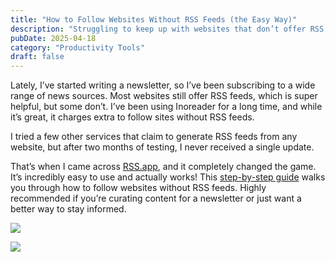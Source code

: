 ```yaml
---
title: "How to Follow Websites Without RSS Feeds (the Easy Way)"
description: "Struggling to keep up with websites that don’t offer RSS feeds? Here's how I found a simple and reliable solution using RSS.app—perfect for curating content for newsletters or staying on top of your favorite sites."
pubDate: 2025-04-18
category: "Productivity Tools"
draft: false
---
```


Lately, I’ve started writing a newsletter, so I’ve been subscribing to a wide range of news sources. Most websites still offer RSS feeds, which is super helpful, but some don’t. I’ve been using Inoreader for a long time, and while it’s great, it charges extra to follow sites without RSS feeds.

I tried a few other services that claim to generate RSS feeds from any website, but after two months of testing, I never received a single update.

That’s when I came across [RSS.app](https://rss.app/), and it completely changed the game. It’s incredibly easy to use and actually works! This [step-by-step guide](https://rss.app/blog/how-to-follow-websites-that-don-t-have-rss-feeds-LsELgP) walks you through how to follow websites without RSS feeds. Highly recommended if you’re curating content for a newsletter or just want a better way to stay informed.

![](https://i.imgur.com/EBIBGPT.png)


![](https://i.imgur.com/LwWf0gg.png)